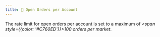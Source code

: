 ```yaml
---
title: 📄 Open Orders per Account
---
```


The rate limit for open orders per account is set to a maximum of _<span style={{color: '#C760ED'}}>100 orders per market</span>_.
